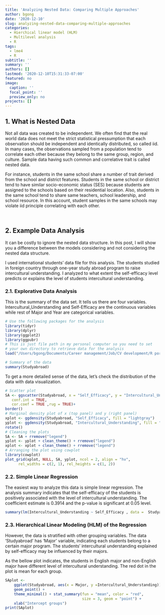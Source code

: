 ```yaml
---
title: 'Analyzing Nested Data: Comparing Multiple Approaches'
author: bgong
date: '2020-12-10'
slug: analyzing-nested-data-comparing-multiple-approaches
categories:
  - Hierchical linear model (HLM)
  - Multilevel analysis
  - R
tags:
  - lme4
  - R
subtitle: ''
summary: ''
authors: []
lastmod: '2020-12-10T15:31:33-07:00'
featured: no
image:
  caption: ''
  focal_point: ''
  preview_only: no
projects: []
---
```


## **1. What is Nested Data**

Not all data was created to be independent. We often find that the real world data does not meet the strict statistical pressumption that each observation should be independent and identically distributed, so called iid. In many cases, the observations sampled from a population tend to correlate each other because they belong to the same group, region, and culture. Sample data having such common and correlative trait is called nested data. 

For instance, students in the same school share a number of trait derived from the school and district features. Students in the same school or district tend to have similar socio-economic status (SES) because students are assigned to the schools based on their residential location. Also, students in the same school tend to share same teachers, school leadership, and school resource. In this account, student samples in the same schools may violate iid principle correlating with each other.

&nbsp;

## **2. Example Data Analysis**

It can be costly to ignore the nested data structure. In this post, I will show you a difference between the models considering and not considering the nested data structure.

I used international students' data file for this analysis. The students studied in foreign country through one-year study abroad program to raise intercultural understanding. I analyzed to what extent the self-efficacy level predicts or explains the level of students intercultural understanding.

###   **2.1. Explorative Data Analysis**

This is the summary of the data set. It tells us there are four variables. Intercultural_Understanding and Self-Efficacy are the continuous variables while rest of Major and Year are categorical variables.

```r
# Use the following packages for the analysis
library(tidyr)
library(dplyr)
library(ggplot2)
library(ggpubr)
# This is just file path in my personal computer so you need to set
# your own directory to retrieve data for the analysis
load("/Users/bgong/Documents/Career management/Job/CV development/R portfolio/Gong.web/content/post/Nested-data/Nested-data_files/Nested.RData")

# Summary of the data
summary(Studyabroad)
```

To get a more detailed sense of the data, let's check the distribution of the data with data visualization.
```r

# Scatter plot
SA <- ggscatter(Studyabroad, x = "Self_Efficacy", y = "Intercultural_Understanding",color = "#00AFBB", size = 1, alpha = 0.6, add = "reg.line", add.params = list(color = "blue", fill = "lightgray"),
   conf.int = TRUE, 
   cor.coef = TRUE ,rug = TRUE)+
border()                                         
# Marginal density plot of x (top panel) and y (right panel)
xplot <- ggdensity(Studyabroad, "Self_Efficacy", fill = "lightgray")
yplot <- ggdensity(Studyabroad, "Intercultural_Understanding", fill = "lightgray")+
rotate()
# Cleaning the plots
SA <- SA + rremove("legend")
yplot <- yplot + clean_theme() + rremove("legend") 
xplot <- xplot + clean_theme() + rremove("legend")
# Arranging the plot using cowplot
library(cowplot)
plot_grid(xplot, NULL, SA, yplot, ncol = 2, align = "hv", 
      rel_widths = c(2, 1), rel_heights = c(1, 2))
```
###   **2.2. Simple Linear Regression**

The easiest way to analyze this data is simple linear regression. The analysis summary indicates that the self-efficacy of the students is positively associated with the level of intercultural understanding. The coefficient estimate is 0.3914 and the p-value is significant at 0.05 level. 

```r
summary(lm(Intercultural_Understanding ~ Self_Efficacy , data =  Studyabroad))
```

###   **2.3. Hierarchical Linear Modeling (HLM) of the Regression**

However, the data is stratified with other grouping variables. The data 'Studyabroad' has 'Major' variable, indicating each students belong to a certain major program. The students' intercultural understanding explained by self-efficacy may be influenced by their majors. 

As the bellow plot indicates, the students in English major and non-English major have different level of intercultural understanding. The red dot in the plot is mean for each group.

```r
SAplot <- 
	ggplot(Studyabroad, aes(x = Major, y =Intercultural_Understanding)) +
    geom_point() +
    theme_minimal() + stat_summary(fun = "mean", color = "red",
                                   size = 3, geom = "point") +
    xlab("Intercept groups")
print(SAplot)
```

